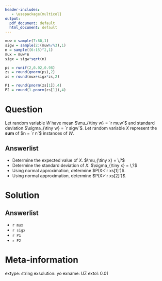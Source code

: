 ```yaml
---
header-includes:
   - \usepackage{multicol}
output:
  pdf_document: default
  html_document: default
---
```


```r
muw = sample(7:60,1)
sigw = sample(2:(muw%/%3),1)
n = sample((6:15)^2,1)
mux = muw*n
sigx = sigw*sqrt(n)

ps = runif(2,0.02,0.98)
zs = round(qnorm(ps),2)
xs = round(mux+sigx*zs,2)

P1 = round(pnorm(zs[1]),4)
P2 = round(1-pnorm(zs[1]),4)
```

Question
========

Let random variable $W$ have mean $\mu_{\tiny w} = `r muw`$ and standard deviation  $\sigma_{\tiny w} = `r sigw`$. Let random variable $X$ represent the **sum** of $n = `r n`$ instances of $W$. 

Answerlist
--------
* Determine the expected value of $X$. $\mu_{\tiny x} = \,?$
* Determine the standard deviation of $X$. $\sigma_{\tiny x} = \,?$
* Using normal approximation, determine $P(X<`r xs[1]`)$.
* Using normal approximation, determine $P(X>`r xs[2]`)$.

Solution
========

Answerlist
--------
* `r mux`
* `r sigx`
* `r P1`
* `r P2`


Meta-information
============
extype: string
exsolution: yo
exname: UZ
extol: 0.01

